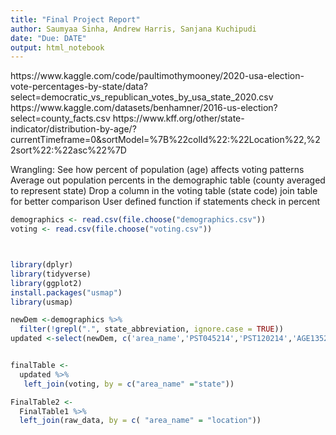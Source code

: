 ```yaml
---
title: "Final Project Report"
author: Saumyaa Sinha, Andrew Harris, Sanjana Kuchipudi
date: "Due: DATE"
output: html_notebook
---
```


https://www.kaggle.com/code/paultimothymooney/2020-usa-election-vote-percentages-by-state/data?select=democratic_vs_republican_votes_by_usa_state_2020.csv
https://www.kaggle.com/datasets/benhamner/2016-us-election?select=county_facts.csv
https://www.kff.org/other/state-indicator/distribution-by-age/?currentTimeframe=0&sortModel=%7B%22colId%22:%22Location%22,%22sort%22:%22asc%22%7D

Wrangling:
See how percent of population (age) affects voting patterns
Average out population percents in the demographic table (county averaged to represent state)
Drop a column in the voting table (state code)
join table for better comparison
User defined function if statements check in percent

```r
demographics <- read.csv(file.choose("demographics.csv"))
voting <- read.csv(file.choose("voting.csv"))



library(dplyr)
library(tidyverse)
library(ggplot2)
install.packages("usmap")
library(usmap)

newDem <-demographics %>%
  filter(!grepl(".", state_abbreviation, ignore.case = TRUE))
updated <-select(newDem, c('area_name','PST045214','PST120214','AGE135214','AGE295214','AGE775214'))


finalTable <-
  updated %>%
   left_join(voting, by = c("area_name" ="state"))

FinalTable2 <-
  FinalTable1 %>%
  left_join(raw_data, by = c( "area_name" = "location"))



```



  
